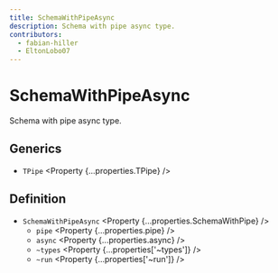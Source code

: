 ```yaml
---
title: SchemaWithPipeAsync
description: Schema with pipe async type.
contributors:
  - fabian-hiller
  - EltonLobo07
---
```



# SchemaWithPipeAsync

Schema with pipe async type.

## Generics

- `TPipe` <Property {...properties.TPipe} />

## Definition

- `SchemaWithPipeAsync` <Property {...properties.SchemaWithPipe} />
  - `pipe` <Property {...properties.pipe} />
  - `async` <Property {...properties.async} />
  - `~types` <Property {...properties['~types']} />
  - `~run` <Property {...properties['~run']} />
